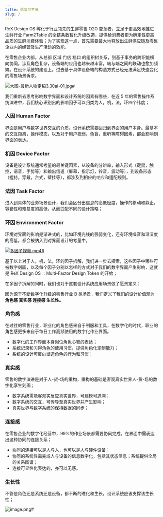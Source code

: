 ```yaml
---
title: 愿景与主张
slug: /
---
```


<!--
  这个文件是从语雀文档同步生成的，请不要手动修改
  语雀文档地址 https://www.yuque.com/hema-fe/rex-design/values
  同步时间：2021-05-11 15:44:03
-->

ReX Design OS 孵化于行业领先的生鲜零售 O2O 变革者，立足于更高效地推进生鲜行业 Farm2Table 的全链条数智化升级改造，提供给消费者更为确定性更高品质的生鲜消费体验；为了实现这一点，首先需要最大地释放出生鲜供应链及零售企业内的经营及生产活动的效能。

在零售企业内部，从总部 区域 门店 档口 的组织树关系，到基于事务的跨职能横向协同，涉及角色复杂，设备端的应用也越来越丰富，端与端之间的联动也愈加频繁。在设计系统的建设上，过去基于具体设备端的构造方式已经无法满足快速变化的零售场景诉求。

![大图-最新人物定稿3.30ai-01.jpg#](https://hippo-oss.oss-cn-hangzhou.aliyuncs.com/rex/design-images/values/21f383b3.jpg)

我们重新去思考影响数字界面和设计系统的因素有哪些，在近 5 年的零售操作系统演进中，我们核心识别出的影响因子可以归类为人，机，法，环四个纬度；

### 人因 Human Factor

界面是用户与数字世界交互的介质，设计系统需要回归到界面的用户本身。最基本的交互距离，操作模态，以及对于用户视弱，色盲，重听等障碍因素，都会影响到界面的表达。

### 机因 Device Factor

设备是设计系统通常考量的最关键因素，从设备的分辨率，输入形式（键鼠，触控，语音，手势等）和输出信道（屏幕，指示灯，铃音，震动等），到设备形态（握持，穿戴，台式，壁挂等），都涉及到相应的响应和适配规则。

### 法因 Task Factor

进入到具体的业务场景设计，我们会区分出信息的高低密度，操作的移动和静止，容错性和难易度的高低，从而匹配不同的设计策略；

### 环因 Environment Factor

环境对界面的影响是渐进式的，比如环境光线的强弱变化，还有环境噪音和温湿度的高低，都会被纳入到对界面设计的考量中。

[![多因子视频.mp4#](https://hippo-oss.oss-cn-hangzhou.aliyuncs.com/rex/design-images/values/19bf8354.png)](https://www.yuque.com/hema-fe/rex-design/values?_lake_card=%7B%22status%22%3A%22done%22%2C%22name%22%3A%22%E5%A4%9A%E5%9B%A0%E5%AD%90%E8%A7%86%E9%A2%91.mp4%22%2C%22size%22%3A%2216388730%22%2C%22taskId%22%3A%22u43e1b756-69e3-42b4-b83a-341189af0d9%22%2C%22taskType%22%3A%22upload%22%2C%22url%22%3Anull%2C%22cover%22%3Anull%2C%22videoId%22%3A%22inputs%2Fprod%2Fyuque%2F2021%2F239020%2Fmp4%2F1620629485813-f08f421d-7450-4536-8dd2-2d622b657fdf.mp4%22%2C%22download%22%3Afalse%2C%22__spacing%22%3A%22both%22%2C%22id%22%3A%22lhk0b%22%2C%22margin%22%3A%7B%22top%22%3Atrue%2C%22bottom%22%3Atrue%7D%2C%22card%22%3A%22video%22%7D#lhk0b)

基于以上对于人，机，法，环的因子拆解，我们进一步去探索，这些因子中哪些可被数字刻画，以及每个因子分别以怎样的方式对于我们的数字界面产生影响，这就是 ReX Design OS ：Multi-Factor Design Token 的开始；

在多因子拆解的同时，我们也对于这套设计系统应用场景做了愿景定义；

因为源于不断数字化升级的零售行业 B 类场景，我们定义了我们的设计价值观为 **角色感 真实感 连接感 生长性。**

### 角色感

在过往的零售行业，职业化的角色感来自于制服和工具，在数字化的时代，职业的角色感更多来自于每日工作高频使用的数字化作业界面。

- 数字化的工作界面本身岗位角色心智的表达；
- 系统记录和习得角色的使用习惯，提供角色化定制能力；
- 系统的设计可反向塑造角色的行为和习惯；

### 真实感

零售的数字演进是对于人-货-场的重构，重构的基础是客观真实世界人-货-场的数字化孪生刻画；

- 数字系统需能客观实反应真实世界，可建模可追溯；
- 数字系统的交互，可传导至真实世界并产生影响；
- 真实世界与数字系统的保持数据的同步；

### 连接感

在零售企业的数字化经营中，99%的作业场景都需要协同完成。在界面中需表达出这种协同的连接关系；

- 协同的连接可以是人与人，也可以是人与硬件设备；
- 协同的系统性需完成人与设备的信息数字化，包括其状态信息；系统提供全局的关系图谱；
- 连接可显性化表达的，亦可以无感。

### 生长性

不管是角色还是系统还是设备，都不断的进化和生长，设计系统应该支撑该生长性；

![image.png#](https://hippo-oss.oss-cn-hangzhou.aliyuncs.com/rex/design-images/values/d6dfe6d2.png)
